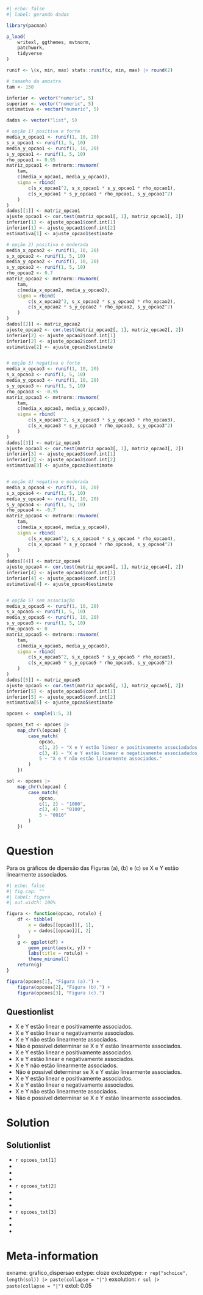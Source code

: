 ```r
#| echo: false
#| label: gerando dados

library(pacman)

p_load(
    writexl, ggthemes, mvtnorm,
    patchwork,
    tidyverse
)

runif <- \(x, min, max) stats::runif(x, min, max) |> round(2)

# tamanho da amostra
tam <- 150

inferior <- vector("numeric", 5)
superior <- vector("numeric", 5)
estimativa <- vector("numeric", 5)

dados <- vector("list", 5)

# opção 1) positiva e forte
media_x_opcao1 <- runif(1, 10, 20)
s_x_opcao1 <- runif(1, 5, 10)
media_y_opcao1 <- runif(1, 10, 20)
s_y_opcao1 <- runif(1, 5, 10)
rho_opcao1 <- 0.95
matriz_opcao1 <- mvtnorm::rmvnorm(
    tam, 
    c(media_x_opcao1, media_y_opcao1),
    sigma = rbind(
        c(s_x_opcao1^2, s_x_opcao1 * s_y_opcao1 * rho_opcao1),
        c(s_x_opcao1 * s_y_opcao1 * rho_opcao1, s_y_opcao1^2)
    )
)
dados[[1]] <- matriz_opcao1
ajuste_opcao1 <- cor.test(matriz_opcao1[, 1], matriz_opcao1[, 2])
inferior[1] <- ajuste_opcao1$conf.int[1]
inferior[1] <- ajuste_opcao1$conf.int[2]
estimativa[1] <- ajuste_opcao1$estimate

# opção 2) positiva e moderada
media_x_opcao2 <- runif(1, 10, 20)
s_x_opcao2 <- runif(1, 5, 10)
media_y_opcao2 <- runif(1, 10, 20)
s_y_opcao2 <- runif(1, 5, 10)
rho_opcao2 <- 0.7
matriz_opcao2 <- mvtnorm::rmvnorm(
    tam, 
    c(media_x_opcao2, media_y_opcao2),
    sigma = rbind(
        c(s_x_opcao2^2, s_x_opcao2 * s_y_opcao2 * rho_opcao2),
        c(s_x_opcao2 * s_y_opcao2 * rho_opcao2, s_y_opcao2^2)
    )
)
dados[[2]] <- matriz_opcao2
ajuste_opcao2 <- cor.test(matriz_opcao2[, 1], matriz_opcao2[, 2])
inferior[2] <- ajuste_opcao2$conf.int[1]
inferior[2] <- ajuste_opcao2$conf.int[2]
estimativa[2] <- ajuste_opcao2$estimate


# opção 3) negativa e forte
media_x_opcao3 <- runif(1, 10, 20)
s_x_opcao3 <- runif(1, 5, 10)
media_y_opcao3 <- runif(1, 10, 20)
s_y_opcao3 <- runif(1, 5, 10)
rho_opcao3 <- -0.95
matriz_opcao3 <- mvtnorm::rmvnorm(
    tam, 
    c(media_x_opcao3, media_y_opcao3),
    sigma = rbind(
        c(s_x_opcao3^2, s_x_opcao3 * s_y_opcao3 * rho_opcao3),
        c(s_x_opcao3 * s_y_opcao3 * rho_opcao3, s_y_opcao3^2)
    )
)
dados[[3]] <- matriz_opcao3
ajuste_opcao3 <- cor.test(matriz_opcao3[, 1], matriz_opcao3[, 2])
inferior[3] <- ajuste_opcao3$conf.int[1]
inferior[3] <- ajuste_opcao3$conf.int[2]
estimativa[3] <- ajuste_opcao3$estimate


# opção 4) negativa e moderada
media_x_opcao4 <- runif(1, 10, 20)
s_x_opcao4 <- runif(1, 5, 10)
media_y_opcao4 <- runif(1, 10, 20)
s_y_opcao4 <- runif(1, 5, 10)
rho_opcao4 <- -0.7
matriz_opcao4 <- mvtnorm::rmvnorm(
    tam, 
    c(media_x_opcao4, media_y_opcao4),
    sigma = rbind(
        c(s_x_opcao4^2, s_x_opcao4 * s_y_opcao4 * rho_opcao4),
        c(s_x_opcao4 * s_y_opcao4 * rho_opcao4, s_y_opcao4^2)
    )
)
dados[[4]] <- matriz_opcao4
ajuste_opcao4 <- cor.test(matriz_opcao4[, 1], matriz_opcao4[, 2])
inferior[4] <- ajuste_opcao4$conf.int[1]
inferior[4] <- ajuste_opcao4$conf.int[2]
estimativa[4] <- ajuste_opcao4$estimate


# opção 5) sem associação
media_x_opcao5 <- runif(1, 10, 20)
s_x_opcao5 <- runif(1, 5, 10)
media_y_opcao5 <- runif(1, 10, 20)
s_y_opcao5 <- runif(1, 5, 10)
rho_opcao5 <- 0
matriz_opcao5 <- mvtnorm::rmvnorm(
    tam, 
    c(media_x_opcao5, media_y_opcao5),
    sigma = rbind(
        c(s_x_opcao5^2, s_x_opcao5 * s_y_opcao5 * rho_opcao5),
        c(s_x_opcao5 * s_y_opcao5 * rho_opcao5, s_y_opcao5^2)
    )
)
dados[[5]] <- matriz_opcao5
ajuste_opcao5 <- cor.test(matriz_opcao5[, 1], matriz_opcao5[, 2])
inferior[5] <- ajuste_opcao5$conf.int[1]
inferior[5] <- ajuste_opcao5$conf.int[2]
estimativa[5] <- ajuste_opcao5$estimate

opcoes <- sample(1:5, 3)

opcoes_txt <- opcoes |>
    map_chr(\(opcao) {
        case_match(
            opcao,
            c(1, 2) ~ "X e Y estão linear e positivamente associadados.",
            c(3, 4) ~ "X e Y estão linear e negativamente associadados.",
            5 ~ "X e Y não estão linearmente associados."
        )
    })

sol <- opcoes |>
    map_chr(\(opcao) {
        case_match(
            opcao,
            c(1, 2) ~ "1000",
            c(3, 4) ~ "0100",
            5 ~ "0010"
        )
    })

```

Question
========

Para os gráficos de dipersão das Figuras (a), (b) e (c)  se X e Y estão linearmente associados.


```r
#| echo: false
#| fig.cap: ""
#| label: figura
#| out.width: 100%

figura <- function(opcao, rotulo) {
    df <- tibble(
        x = dados[[opcao]][, 1],
        y = dados[[opcao]][, 2]
    )
    g <- ggplot(df) +
        geom_point(aes(x, y)) +
        labs(title = rotulo) +
        theme_minimal()
    return(g)
}

figura(opcoes[1], "Figura (a).") +
    figura(opcoes[2], "Figura (b).") +
    figura(opcoes[3], "Figura (c).")
```

Questionlist
------------
* X e Y estão linear e positivamente associados.
* X e Y estão linear e negativamente associados.
* X e Y não estão linearmente associados.
* Não é possível determinar se X e Y estão linearmente associados.
* X e Y estão linear e positivamente associados.
* X e Y estão linear e negativamente associados.
* X e Y não estão linearmente associados.
* Não é possível determinar se X e Y estão linearmente associados.
* X e Y estão linear e positivamente associados.
* X e Y estão linear e negativamente associados.
* X e Y não estão linearmente associados.
* Não é possível determinar se X e Y estão linearmente associados.


Solution
========
Solutionlist
------------
* `r opcoes_txt[1]`
*
*
*
* `r opcoes_txt[2]`
*
*
*
* `r opcoes_txt[3]`
*
*
*


Meta-information
================
exname: grafico_dispersao
extype: cloze
exclozetype: `r rep("schoice", length(sol)) |> paste(collapse = "|")`
exsolution: `r sol |> paste(collapse = "|")`
extol: 0.05